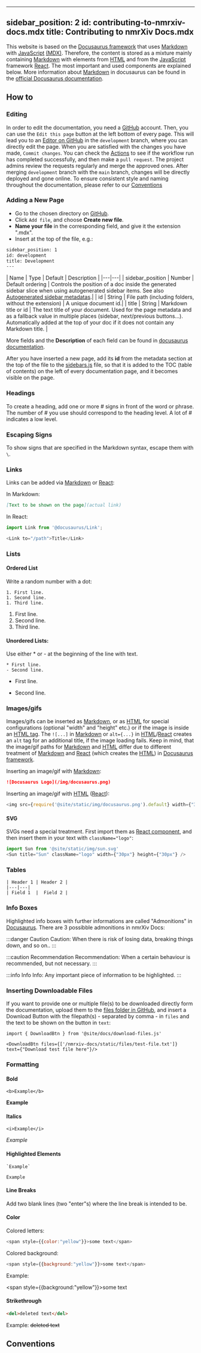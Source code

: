 
---
sidebar_position: 2
id: contributing-to-nmrxiv-docs.mdx
title: Contributing to nmrXiv Docs.mdx
---

This website is based on the [Docusaurus framework](https://docusaurus.io) that uses [Markdown](https://www.markdownguide.org/) with [JavaScript](https://www.javascript.com/) [(MDX)](https://mdxjs.com/). Therefore, the content is stored as a mixture mainly containing [Markdown](https://www.markdownguide.org/) with elements from [HTML](https://html.com/) and from the [JavaScript](https://www.javascript.com/) framework [React](https://reactjs.org/). The most important and used components are explained below. More information about [Markdown](https://www.markdownguide.org/) in docusaurus can be found in the [official Docusaurus documentation](https://docusaurus.io/docs/markdown-features).

## How to
### Editing
In order to edit the documentation, you need a [GitHub](https://github.com/) account. Then, you can use the ```Edit this page``` button at the left bottom of every page. This will lead you to an [Editor on GitHub](https://docs.github.com/en/github/managing-files-in-a-repository/managing-files-on-github/editing-files-in-your-repository) in the `development` branch, where you can directly edit the page. When you are satisfied with the changes you have made, `Commit changes`. You can check the [Actions](https://github.com/NFDI4Chem/nmrxiv-docs/actions) to see if the workflow run has completed successfully, and then make a `pull request`. The project admins review the requests regularly and merge the approved ones. After merging `development` branch with the `main` branch, changes will be directly deployed and gone online. To ensure consistent style and naming throughout the documentation, please refer to our [Conventions](#conventions)

### Adding a New Page
* Go to the chosen directory on [GitHub](https://github.com/NFDI4Chem/nmrxiv-docs/tree/development/docs).
* Click `Add file`, and choose <b>Create new file</b>.
* <b>Name your file</b> in the corresponding field, and give it the extension ".mdx".
* Insert at the top of the file, e.g.:

```bash
sidebar_position: 1
id: development
title: Development
---
```

| Name | Type | Default | Description |
|---|---|
| sidebar_position | Number | Default ordering | Controls the position of a doc inside the generated sidebar slice when using autogenerated sidebar items. See also [Autogenerated sidebar metadatas](https://docusaurus.io/docs/sidebar#autogenerated-sidebar-metadatas).|
| id | String | File path (including folders, without the extension) | A unique document id.|
| title | String | Markdown title or id | The text title of your document. Used for the page metadata and as a fallback value in multiple places (sidebar, next/previous buttons...). Automatically added at the top of your doc if it does not contain any Markdown title. |

More fields and the <b>Description</b> of each field can be found in [docusaurus documentation](https://docusaurus.io/docs/api/plugins/@docusaurus/plugin-content-docs). 

After you have inserted a new page, add its <b>id</b> from the metadata section at the top of the file to the [sidebars.js](https://github.com/NFDI4Chem/nmrxiv-docs/blob/development/sidebars.js) file, so that it is added to the TOC (table of contents) on the left of every documentation page, and it becomes visible on the page.

### Headings
To create a heading, add one or more # signs in front of the word or phrase. The number of # you use should correspond to the heading level. A lot of # indicates a low level.

### Escaping Signs
To show signs that are specified in the Markdown syntax, escape them with `\`.

### Links
Links can be added via [Markdown](https://www.markdownguide.org/) or [React](https://reactjs.org/):

In Markdown:
```md
[Text to be shown on the page](actual link)
```
In React:
```js
import Link from '@docusaurus/Link';

<Link to="/path">Title</Link>
```
### Lists
#### Ordered List
Write a random number with a dot:
```
1. First line.
1. Second line.
1. Third line.
```
1. First line.
1. Second line.
1. Third line.
#### Unordered Lists:
Use either * or - at the beginning of the line with text.
```
* First line.
- Second line.
```
* First line.
- Second line.

### Images/gifs

Images/gifs can be inserted as [Markdown](https://www.markdownguide.org/), or as [HTML](https://html.com/) for special configurations (optional "width" and "height" etc.) or if the image is inside an [HTML tag](https://html.com/#What_are_Tags_and_Attributes).
The `![...]` in [Markdown](https://www.markdownguide.org/) or `alt={...}` in [HTML](https://html.com/)/[React](https://reactjs.org/) creates an `alt` tag for an additional title, if the image loading fails.
Keep in mind, that the image/gif paths for [Markdown](https://www.markdownguide.org/) and [HTML](https://html.com/) differ due to different treatment of [Markdown](https://www.markdownguide.org/)  and [React](https://reactjs.org/) (which creates the [HTML](https://html.com/)) in [Docusaurus framework](https://docusaurus.io).

Inserting an image/gif  with [Markdown](https://www.markdownguide.org/):

``` md
![Docusaurus Logo](/img/docusaurus.png)
```

Inserting an image/gif  with [HTML](https://html.com/) ([React](https://reactjs.org/)):
``` js
<img src={require('@site/static/img/docusaurus.png').default} width={"30px"} height={"30px"} alt={"Docusaurus Logo"} />
```

#### SVG
SVGs need a special treatment. First import them as [React component](https://reactjs.org/docs/react-component.html), and then insert them in your text with `className="logo"`:

``` js
import Sun from '@site/static/img/sun.svg'
<Sun title="Sun" className="logo" width={"30px"} height={"30px"} />
```
### Tables
```
| Header 1 | Header 2 |
|---|---|
| Field 1  |  Field 2 |
```

### Info Boxes
Highlighted info boxes with further informations are called "Admonitions" in [Docusaurus](https://docusaurus.io/docs/markdown-features/admonitions). There are 3 possibble admonitions in nmrXiv Docs:

:::danger Caution
Caution: When there is risk of losing data, breaking things down, and so on..
:::

:::caution Recommendation
Recommendation: When a certain behaviour is recommended, but not necessary.
:::

:::info Info
Info: Any important piece of information to be highlighted.
:::

### Inserting Downloadable Files
If you want to provide one or multiple file(s) to be downloaded directly form the documentation, upload them to the [files folder in GitHub](https://github.com/NFDI4Chem/nmrxiv-docs/tree/development/static/files), and insert a Download Button with the filepath(s) - separated by comma - in `files` and the text to be shown on the button in `text`:

```
import { DownloadBtn } from '@site/docs/download-files.js'

<DownloadBtn files={['/nmrxiv-docs/static/files/test-file.txt']}  text={"Download test file here"}/>
```

### Formatting

#### Bold

```
<b>Example</b>
```
<b>Example</b>

#### Italics
```
<i>Example</i>
```
<i>Example</i>

#### Highlighted Elements

```
`Example`
```
`Example`


#### Line Breaks
Add two blank lines (two "enter"s) where the line break is intended to be.

#### Color
Colored letters:
```js
<span style={{color:"yellow"}}>some text</span>
```
Colored background:
```js
<span style={{background:"yellow"}}>some text</span>
```
Example:

<span style={{background:"yellow"}}>some text</span>

#### Strikethrough
```html
<del>deleted text</del>
```
Example:
<del>deleted text</del>




## Conventions
